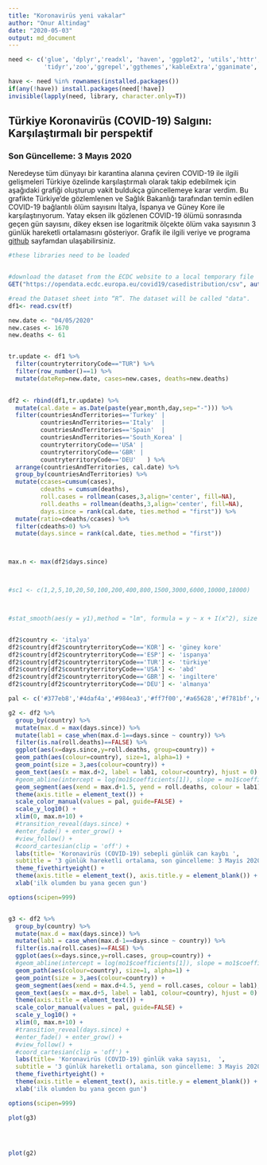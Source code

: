 ```yaml
---
title: "Koronavirüs yeni vakalar"
author: "Onur Altindag"
date: "2020-05-03"
output: md_document
---
```


```r
need <- c('glue', 'dplyr','readxl', 'haven', 'ggplot2', 'utils','httr', 'viridis', 'ggsci',
          'tidyr','zoo','ggrepel','ggthemes','kableExtra','gganimate','ftplottools','lubridate')

have <- need %in% rownames(installed.packages()) 
if(any(!have)) install.packages(need[!have]) 
invisible(lapply(need, library, character.only=T)) 
```

## Türkiye Koronavirüs (COVID-19) Salgını: Karşılaştırmalı bir perspektif

### Son Güncelleme: 3 Mayıs 2020 

Neredeyse tüm dünyayı bir karantina alanına çeviren COVID-19 ile ilgili gelişmeleri Türkiye özelinde  karşılaştırmalı olarak takip edebilmek için aşağıdaki grafiği oluşturup vakit buldukça güncellemeye karar verdim. Bu grafikte Türkiye'de gözlemlenen ve Sağlık Bakanlığı tarafından temin edilen COVID-19 bağlantılı ölüm sayısını İtalya, İspanya ve Güney Kore ile karşılaştırıyorum.  Yatay eksen ilk gözlenen COVID-19 ölümü sonrasında geçen gün sayısını, dikey eksen ise logaritmik ölçekte  ölüm vaka sayısının 3 günlük hareketli ortalamasını gösteriyor. Grafik ile ilgili veriye ve programa [github](https://github.com/ronuraltindag/personalweb/tree/master/content/posts) sayfamdan ulaşabilirsiniz.      



```r

#these libraries need to be loaded


#download the dataset from the ECDC website to a local temporary file
GET("https://opendata.ecdc.europa.eu/covid19/casedistribution/csv", authenticate(":", ":", type="ntlm"), write_disk(tf <- tempfile(fileext = ".csv")))

#read the Dataset sheet into “R”. The dataset will be called "data".
df1<- read.csv(tf)

new.date <- "04/05/2020"
new.cases <- 1670 
new.deaths <- 61


tr.update <- df1 %>%
  filter(countryterritoryCode=="TUR") %>%
  filter(row_number()==1) %>%
  mutate(dateRep=new.date, cases=new.cases, deaths=new.deaths) 
  

df2 <- rbind(df1,tr.update) %>%
  mutate(cal.date = as.Date(paste(year,month,day,sep="-"))) %>%
  filter(countriesAndTerritories=='Turkey' | 
         countriesAndTerritories=='Italy'  | 
         countriesAndTerritories=='Spain'  |
         countriesAndTerritories=='South_Korea' | 
         countryterritoryCode=='USA' | 
         countryterritoryCode=='GBR' | 
         countryterritoryCode=='DEU'   ) %>%
  arrange(countriesAndTerritories, cal.date) %>%
  group_by(countriesAndTerritories) %>%
  mutate(ccases=cumsum(cases), 
         cdeaths = cumsum(deaths), 
         roll.cases = rollmean(cases,3,align='center', fill=NA),  
         roll.deaths = rollmean(deaths,3,align='center', fill=NA), 
         days.since = rank(cal.date, ties.method = "first")) %>%
  mutate(ratio=cdeaths/ccases) %>%
  filter(cdeaths>0) %>%
  mutate(days.since = rank(cal.date, ties.method = "first")) 



max.n <- max(df2$days.since)




```

```r





#sc1 <- c(1,2,5,10,20,50,100,200,400,800,1500,3000,6000,10000,18000)



#stat_smooth(aes(y = y1),method = "lm", formula = y ~ x + I(x^2), size = 1)


df2$country <- 'italya'
df2$country[df2$countryterritoryCode=='KOR'] <- 'güney kore'
df2$country[df2$countryterritoryCode=='ESP'] <- 'ispanya'
df2$country[df2$countryterritoryCode=='TUR'] <- 'türkiye'
df2$country[df2$countryterritoryCode=='USA'] <- 'abd'
df2$country[df2$countryterritoryCode=='GBR'] <- 'ingiltere'
df2$country[df2$countryterritoryCode=='DEU'] <- 'almanya'

pal <- c('#377eb8','#4daf4a','#984ea3','#ff7f00','#a65628','#f781bf','#e41a1c')

g2 <- df2 %>% 
  group_by(country) %>%
  mutate(max.d = max(days.since)) %>%
  mutate(lab1 = case_when(max.d-1==days.since ~ country)) %>%
  filter(is.na(roll.deaths)==FALSE) %>%
  ggplot(aes(x=days.since,y=roll.deaths, group=country)) + 
  geom_path(aes(colour=country), size=1, alpha=1) + 
  geom_point(size = 3,aes(colour=country)) + 
  geom_text(aes(x = max.d+2, label = lab1, colour=country), hjust = 0) + 
  #geom_abline(intercept = log(mo1$coefficients[1]), slope = mo1$coefficients[2], colour='grey', linetype=2, size=2) +
  geom_segment(aes(xend = max.d+1.5, yend = roll.deaths, colour = lab1), linetype = 2) + 
  theme(axis.title = element_text()) + 
  scale_color_manual(values = pal, guide=FALSE) +
  scale_y_log10() +
  xlim(0, max.n+10) +
  #transition_reveal(days.since) + 
  #enter_fade() + enter_grow() + 
  #view_follow() +
  #coord_cartesian(clip = 'off') +
  labs(title= 'Koronavirüs (COVID-19) sebepli günlük can kaybı ', 
  subtitle = '3 günlük hareketli ortalama, son güncelleme: 3 Mayis 2020 ', x=' ',y='') +
  theme_fivethirtyeight() + 
  theme(axis.title = element_text(), axis.title.y = element_blank()) + 
  xlab('ilk olumden bu yana gecen gun')

options(scipen=999)



```

```r

g3 <- df2 %>% 
  group_by(country) %>%
  mutate(max.d = max(days.since)) %>%
  mutate(lab1 = case_when(max.d-1==days.since ~ country)) %>%
  filter(is.na(roll.cases)==FALSE) %>%
  ggplot(aes(x=days.since,y=roll.cases, group=country)) + 
  #geom_abline(intercept = log(mo1$coefficients[1]), slope = mo1$coefficients[2], colour='grey', linetype=2, size=2) +
  geom_path(aes(colour=country), size=1, alpha=1) + 
  geom_point(size = 3,aes(colour=country)) + 
  geom_segment(aes(xend = max.d+4.5, yend = roll.cases, colour = lab1), linetype = 2) + 
  geom_text(aes(x = max.d+5, label = lab1, colour=country), hjust = 0) + 
  theme(axis.title = element_text()) + 
  scale_color_manual(values = pal, guide=FALSE) +
  scale_y_log10() +
  xlim(0, max.n+10) +
  #transition_reveal(days.since) + 
  #enter_fade() + enter_grow() + 
  #view_follow() +
  #coord_cartesian(clip = 'off') +
  labs(title= 'Koronavirüs (COVID-19) günlük vaka sayısı,  ', 
  subtitle = '3 günlük hareketli ortalama, son güncelleme: 3 Mayis 2020 ', x=' ',y='') +
  theme_fivethirtyeight() + 
  theme(axis.title = element_text(), axis.title.y = element_blank()) + 
  xlab('ilk olumden bu yana gecen gun')

options(scipen=999)
``` 

```r

plot(g3)





```

```r

plot(g2)





```
